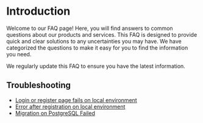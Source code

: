 
# Introduction

Welcome to our FAQ page! Here, you will find answers to common questions about our products and services. This FAQ is designed to provide quick and clear solutions to any uncertainties you may have. We have categorized the questions to make it easy for you to find the information you need.

<Callout type="info">
We regularly update this FAQ to ensure you have the latest information.
</Callout>

## Troubleshooting

* [Login or register page fails on local environment](/faq/troubleshooting/login-fails-local-env)
* [Error after registration on local environment](/faq/troubleshooting/local-register-error)
* [Migration on PostgreSQL Failed](/faq/troubleshooting/error-postgresql-migration)


